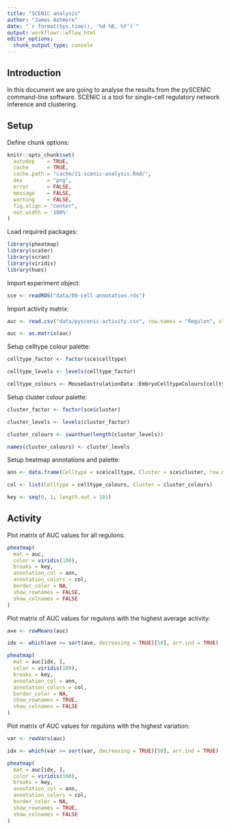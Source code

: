 ```yaml
---
title: "SCENIC analysis"
author: "James Ashmore"
date: "`r format(Sys.time(), '%d %B, %Y')`"
output: workflowr::wflow_html
editor_options:
  chunk_output_type: console
---
```


## Introduction

In this document we are going to analyse the results from the pySCENIC command-line software. SCENIC is a tool for single-cell regulatory network inference and clustering.

## Setup

Define chunk options:

```r
knitr::opts_chunk$set(
  autodep    = TRUE,
  cache      = TRUE,
  cache.path = "cache/11-scenic-analysis.Rmd/",
  dev        = "png",
  error      = FALSE,
  message    = FALSE,
  warning    = FALSE,
  fig.align = "center",
  out.width = '100%'
)
```

Load required packages:

```r
library(pheatmap)
library(scater)
library(scran)
library(viridis)
library(hues)
```

Import experiment object:

```r
sce <- readRDS("data/09-cell-annotation.rds")
```

Import activity matrix:

```r
auc <- read.csv("data/pyscenic-activity.csv", row.names = "Regulon", stringsAsFactors = FALSE)

auc <- as.matrix(auc)
```

Setup celltype colour palette:

```r
celltype_factor <- factor(sce$celltype)

celltype_levels <- levels(celltype_factor)

celltype_colours <- MouseGastrulationData::EmbryoCelltypeColours[celltype_levels]
```

Setup cluster colour palette:

```r
cluster_factor <- factor(sce$cluster)

cluster_levels <- levels(cluster_factor)

cluster_colours <- iwanthue(length(cluster_levels))

names(cluster_colours) <- cluster_levels
```

Setup heatmap annotations and palette:

```r
ann <- data.frame(Celltype = sce$celltype, Cluster = sce$cluster, row.names = colnames(sce))

col <- list(Celltype = celltype_colours, Cluster = cluster_colours)

key <- seq(0, 1, length.out = 101)
```

## Activity

Plot matrix of AUC values for all regulons:

```r
pheatmap(
  mat = auc,
  color = viridis(100),
  breaks = key,
  annotation_col = ann,
  annotation_colors = col,
  border_color = NA,
  show_rownames = FALSE,
  show_colnames = FALSE
)
```

Plot matrix of AUC values for regulons with the highest average activity:

```r
ave <- rowMeans(auc)

idx <- which(ave >= sort(ave, decreasing = TRUE)[50], arr.ind = TRUE)

pheatmap(
  mat = auc[idx, ],
  color = viridis(100),
  breaks = key,
  annotation_col = ann,
  annotation_colors = col,
  border_color = NA,
  show_rownames = TRUE,
  show_colnames = FALSE
)
```

Plot matrix of AUC values for regulons with the highest variation:

```r
var <- rowVars(auc)

idx <- which(var >= sort(var, decreasing = TRUE)[50], arr.ind = TRUE)

pheatmap(
  mat = auc[idx, ],
  color = viridis(100),
  breaks = key,
  annotation_col = ann,
  annotation_colors = col,
  border_color = NA,
  show_rownames = TRUE,
  show_colnames = FALSE
)
```

